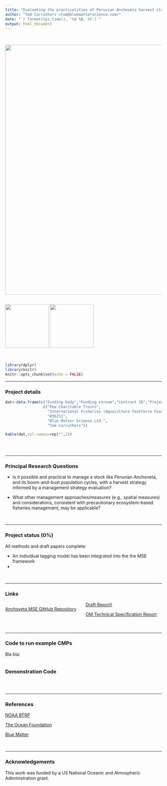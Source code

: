 ```yaml
---
title: "Evaluating the practicalities of Peruvian Anchoveta harvest strategies and ecosystem-based fisheries management"
author: "Tom Carruthers <tom@bluematterscience.com>"
date: "`r format(Sys.time(), '%d %B, %Y')`"
output: html_document
---
```

&nbsp;

<img src="img/ANchovies.jpg" width="800">
&nbsp;

<img src="img/pew.png" width="140">
<img src="img/BM.jpg" width="140">

&nbsp;

<style>
  .col2 {
    columns: 2 200px;         /* number of columns and width in pixels*/
    -webkit-columns: 2 200px; /* chrome, safari */
    -moz-columns: 2 200px;    /* firefox */
  }
  .col3 {
    columns: 3 100px;
    -webkit-columns: 3 100px;
    -moz-columns: 3 100px;
  }
  .col4 {
    columns: 4 100px;
    -webkit-columns: 4 100px;
    -moz-columns: 4 100px;
  }
</style>

```r
library(dplyr)
library(knitr)
knitr::opts_chunk$set(echo = FALSE)


```
***

### Project details

```r
dat<-data.frame(c("Funding body","Funding stream","Contract ID","Project Partners","Collaborators"),
                 c("Pew Charitable Trusts",
                   "International Fisheries (Aquaculture Taskforce Feasibility Study – PDE)",
                   "#36211",
                   "Blue Matter Science Ltd.",
                   "Tom Carruthers"))

kable(dat,col.names=rep("",2)) 
 

```

&nbsp;
&nbsp;


***

### Principal Research Questions

* Is it possible and practical to manage a stock like Peruvian Anchoveta, and its boom-and-bust
population cycles, with a harvest strategy informed by a management strategy evaluation?

* What other management approaches/measures (e.g., spatial measures) and considerations,
consistent with precautionary ecosystem-based fisheries management, may be applicable?


&nbsp;
&nbsp;

***

### Project status (0%)

All methods and draft papers complete:

* An individual tagging model has been integrated into the the MSE framework
* 



&nbsp;
&nbsp;

***

### Links 

<div class="col2">

[Anchoveta MSE GitHub Repository](https://github.com/Blue-Matter/Anchoveta MSE/)

[Draft Report)](https://docs.google.com/document/d/1SYY8692lybi8d1tWeWUGGOlFiExEBEoJNpnuRanUrHM/edit)

[OM Technical Specification Report](Reports/Peruvian_Anchoveta.html)

</div>

&nbsp;
&nbsp;

***

### Code to run example CMPs

Bla bla:

```r


```


### Demonstration Code

```r

  
```


&nbsp;
&nbsp;


***
### References

[NOAA BTRP](https://www.fisheries.noaa.gov/grant/bluefin-tuna-research-program)

[The Ocean Foundation](https://oceanfdn.org/)

[Blue Matter](https://www.bluematterscience.com/)

&nbsp;
&nbsp;

***

### Acknowledgements

This work was funded by a US National Oceanic and Atmospheric Adiministration grant.


&nbsp;
&nbsp;
&nbsp;
&nbsp;
&nbsp;
&nbsp;

